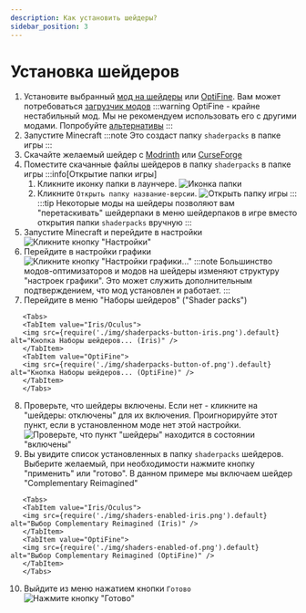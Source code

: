 ```yaml
---
description: Как установить шейдеры?
sidebar_position: 3
---
```


# Установка шейдеров


1. Установите выбранный [мод на шейдеры](./optifine-alternatives.md#shaders) или [OptiFine](../mods/optifine.md). Вам может потребоваться [загрузчик модов](/tags/modloader)
   :::warning
   OptiFine - крайне нестабильный мод. Мы не рекомендуем использовать его с другими модами. Попробуйте [альтернативы](./optifine-alternatives.md#shaders)
   :::
2. Запустите Minecraft
   :::note
   Это создаст папку `shaderpacks` в папке игры
   :::
3. Скачайте желаемый шейдер с [Modrinth](https://modrinth.com/shaders) или [CurseForge](https://www.curseforge.com/minecraft/search?class=shaders)
4. Поместите скачанные файлы шейдеров в папку `shaderpacks` в папке игры
   :::info[Открытие папки игры]
   1. Кликните иконку папки в лаунчере.
      ![Иконка папки](./img/open-game-folder.png)
   2. Кликните `Открыть папку название-версии`.
      ![Открыть папку игры](../mods/img/mods_openclientdir.png)
   :::
   :::tip
   Некоторые моды на шейдеры позволяют вам "перетаскивать" шейдерпаки в меню шейдерпаков в игре вместо открытия папки `shaderpacks` вручную
   :::
5. Запустите Minecraft и перейдите в настройки
   ![Кликните кнопку "Настройки"](./img/mc-options.png)
6. Перейдите в настройки графики
   ![Кликните кнопку "Настройки графики..."](./img/vid-settings.png)
   :::note
   Большинство модов-оптимизаторов и модов на шейдеры изменяют структуру "настроек графики". Это может служить дополнительным подтверждением, что мод установлен и работает.
   :::
7. Перейдите в меню "Наборы шейдеров" ("Shader packs")
```mdx-code-block
   <Tabs>
   <TabItem value="Iris/Oculus">
   <img src={require('./img/shaderpacks-button-iris.png').default} alt="Кнопка Наборы шейдеров... (Iris)" />
   </TabItem>
   <TabItem value="OptiFine">
   <img src={require('./img/shaderpacks-button-of.png').default} alt="Кнопка Наборы шейдеров... (OptiFine)" />
   </TabItem>
   </Tabs>
```
8. Проверьте, что шейдеры включены. Если нет - кликните на "шейдеры: отключены" для их включения. Проигнорируйте этот пункт, если в установленном моде нет этой настройки.
   ![Проверьте, что пункт "шейдеры" находится в состоянии "включены"](./img/enable-shaders.png)
9. Вы увидите список установленных в папку `shaderpacks` шейдеров. Выберите желаемый, при необходимости нажмите кнопку "применить" или "готово". В данном примере мы включаем шейдер "Complementary Reimagined"
```mdx-code-block
   <Tabs>
   <TabItem value="Iris/Oculus">
   <img src={require('./img/shaders-enabled-iris.png').default} alt="Выбор Complementary Reimagined (Iris)" />
   </TabItem>
   <TabItem value="OptiFine">
   <img src={require('./img/shaders-enabled-of.png').default} alt="Выбор Complementary Reimagined (OptiFine)" />
   </TabItem>
   </Tabs>
```
10. Выйдите из меню нажатием кнопки `Готово`
   ![Нажмите кнопку "Готово"](./img/done-iris.png)
